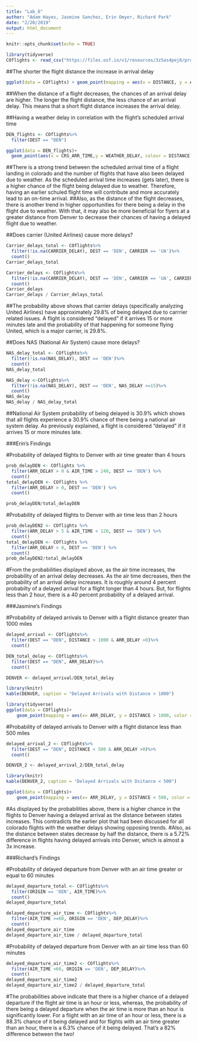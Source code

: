 ---
title: "Lab_6"
author: "Adam Hayes, Jasmine Sanchez, Erin Omyer, Richard Park"
date: "2/20/2019"
output: html_document
---

```{r setup, include=FALSE}
knitr::opts_chunk$set(echo = TRUE)
```

```{r}
library(tidyverse)
COflights <- read_csv("https://files.osf.io/v1/resources/3z5as4pej8/providers/osfstorage/5a8ca28f57103100104584db")


```

##The shorter the flight distance the increase in arrival delay
```{r}

ggplot(data = COflights) + geom_point(mapping = aes(x = DISTANCE, y = ARR_DELAY), color = 'blue', position = 'dodge', na.rm = TRUE) + coord_flip()

```
##When the distance of a flight decreases, the chances of an arrival delay are higher. The longer the flight distance, the less chance of an arrival delay. This means that a short flight distance increases the arrival delay.

##Having a weather delay in correlation with the flight's scheduled arrival time
```{r}
DEN_flights <- COflights%>%
  filter(DEST == "DEN")

ggplot(data = DEN_flights)+
  geom_point(aes(x = CRS_ARR_TIME,y = WEATHER_DELAY, colour = DISTANCE), position = "jitter",na.rm =TRUE)
```
##There is a strong trend between the scheduled arrival time of a flight landing in colorado and the number of flights that have also been delayed due to weather. As the scheduled arrival time increases (gets later), there is a higher chance of the flight being delayed due to weather. Therefore, having an earlier schuled flight time will contribute and more accurately lead to an on-time arrival.
##Also, as the distance of the flight decreases, there is another trend in higher opportunities for there being a delay in the flight due to weather. With that, it may also be more beneficial for flyers at a greater distance from Denver to decrease their chances of having a delayed flight due to weather. 

##Does carrier (United Airlines) cause more delays?
```{r}
Carrier_delays_total <- COflights%>%
  filter(!is.na(CARRIER_DELAY), DEST == 'DEN', CARRIER == 'UA')%>%
  count()
Carrier_delays_total

Carrier_delays <- COflights%>%
  filter(!is.na(CARRIER_DELAY), DEST == 'DEN', CARRIER == 'UA', CARRIER_DELAY >=15)%>%
  count()
Carrier_delays
Carrier_delays / Carrier_delays_total
```
##The probability above shows that carrier delays (specifically analyzing United Airlines) have approximately 29.8% of being delayed due to carrrier related issues. A flight is considered "delayed" if it arrives 15 or more minutes late and the probability of that happening for someone flying United, which is a major carrier, is 29.8%. 

##Does NAS (National Air System) cause more delays?
```{r}
NAS_delay_total <- COflights%>%
  filter(!is.na(NAS_DELAY), DEST == 'DEN')%>%
  count()
NAS_delay_total

NAS_delay <-COflights%>%
  filter(!is.na(NAS_DELAY), DEST == 'DEN', NAS_DELAY >=15)%>%
  count()
NAS_delay
NAS_delay / NAS_delay_total
```
##National Air System probability of being delayed is 30.9% which shows that all flights experience a 30.9% chance of there being a national air system delay. As previously explained, a flight is considered "delayed" if it arrives 15 or more minutes late. 

###Erin's Findings

#Probability of delayed flights to Denver with air time greater than 4 hours
```{r}
prob_delayDEN <- COflights %>%
  filter(ARR_DELAY > 0 & AIR_TIME > 240, DEST == 'DEN') %>%
  count()
total_delayDEN <- COflights %>%
  filter(ARR_DELAY > 0, DEST == 'DEN') %>%
  count()

prob_delayDEN/total_delayDEN
```
#Probability of delayed flights to Denver with air time less than 2 hours
```{r}
prob_delayDEN2 <- COflights %>%
  filter(ARR_DELAY > 5 & AIR_TIME < 120, DEST == 'DEN') %>%
  count()
total_delayDEN <- COflights %>%
  filter(ARR_DELAY > 0, DEST == 'DEN') %>%
  count()
prob_delayDEN2/total_delayDEN
```
#From the probabilities displayed above, as the air time increases, the probability of an arrival delay decreases. As the air time decreases, then the probability of an arrival delay increases. It is roughly around 4 percent probabilty of a delayed arrival for a flight longer than 4 hours. But, for flights less than 2 hour, there is a 40 percent probability of a delayed arrival. 


###Jasmine's Findings


#Probability of delayed arrivals to Denver with a flight distance greater than 1000 miles
```{r}
delayed_arrival <- COflights%>%
  filter(DEST == "DEN", DISTANCE > 1000 & ARR_DELAY >0)%>%
  count()

DEN_total_delay <- COflights%>%
  filter(DEST == "DEN", ARR_DELAY)%>%
  count()

DENVER <- delayed_arrival/DEN_total_delay
```

```{r echo=FALSE, results = 'asis'}
library(knitr)
kable(DENVER, caption = "Delayed Arrivals with Distance > 1000")
```

```{r}
library(tidyverse)
ggplot(data = COflights)+
    geom_point(mapping = aes(x= ARR_DELAY, y = DISTANCE > 1000, color = DISTANCE), position = "jitter", na.rm = TRUE)
```


#Probability of delayed arrivals to Denver with a flight distance less than 500 miles
```{r}
delayed_arrival_2 <- COflights%>%
  filter(DEST == "DEN", DISTANCE < 500 & ARR_DELAY >0)%>%
  count()

DENVER_2 <- delayed_arrival_2/DEN_total_delay

```

```{r echo=FALSE, results = 'asis'}
library(knitr)
kable(DENVER_2, caption = "Delayed Arrivals with Dsitance < 500")
```

```{r}
ggplot(data = COflights)+
    geom_point(mapping = aes(x= ARR_DELAY, y = DISTANCE < 500, color = DISTANCE), position = "jitter", na.rm = TRUE)
```
#As displayed by the probabilities above, there is a higher chance in the flights to Denver having a delayed arrival as the distance between states increases. This contradicts the earlier plot that had been discussed for all colorado flights with the weather delays showing opposing trends. 
#Also, as the distance between states decrease by half the distance, there is a 5.72% difference in flights having delayed arrivals into Denver, which is almost a 3x increase. 

###Richard's Findings

#Probability of delayed departure from Denver with an air time greater or equal to 60 minutes
```{r}
delayed_departure_total <- COflights%>%
  filter(ORIGIN == 'DEN', AIR_TIME)%>% 
  count()
delayed_departure_total

delayed_departure_air_time <- COflights%>%
  filter(AIR_TIME >=60, ORIGIN == 'DEN', DEP_DELAY)%>%
  count()
delayed_departure_air_time
delayed_departure_air_time / delayed_departure_total

```

#Probability of delayed departure from Denver with an air time less than 60 minutes 
```{r}
delayed_departure_air_time2 <- COflights%>%
  filter(AIR_TIME <60, ORIGIN == 'DEN', DEP_DELAY)%>%
  count()
delayed_departure_air_time2
delayed_departure_air_time2 / delayed_departure_total
```
#The probabilities above indicate that there is a higher chance of a delayed departure if the flight air time is an hour or less, whereas, the probability of there being a delayed departure when the air time is more than an hour is significantly lower. For a flight with an air time of an hour or less, there is a 88.3% chance of it being delayed and for flights with an air time greater than an hour, there is a 6.3% chance of it being delayed. That's a 82% difference between the two!
